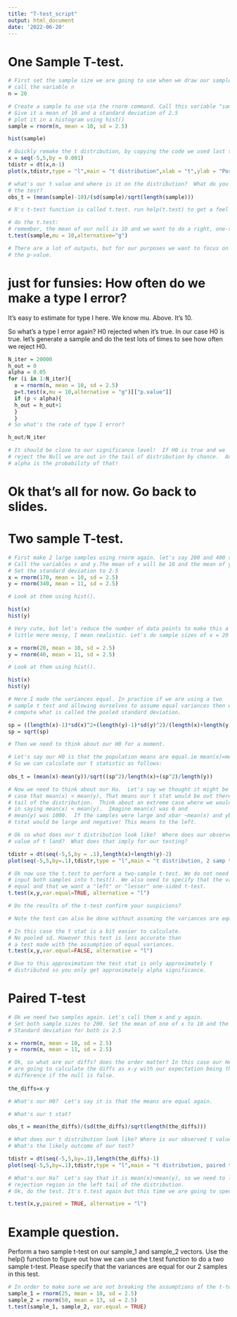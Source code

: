 ---
title: "T-test_script"
output: html_document
date: '2022-06-20'
---

# One Sample T-test. 

```{r}
# First set the sample size we are going to use when we draw our sample. Let's do a sample size of 20 and
# call the variable n
n = 20

# Create a sample to use via the rnorm command. Call this variable "sample".
# Give it a mean of 10 and a standard deviation of 2.5
# plot it in a histogram using hist()
sample = rnorm(n, mean = 10, sd = 2.5)

hist(sample)

# Quickly remake the t distribution, by copying the code we used last time. 
x = seq(-5,5,by = 0.001)
tdistr = dt(x,n-1)
plot(x,tdistr,type = "l",main = "t distribution",xlab = "t",ylab = "Porobability Density")

# what's our t value and where is it on the distribution?  What do you predict for the result of
# the test?
obs_t = (mean(sample)-10)/(sd(sample)/sqrt(length(sample)))

# R's t-test function is called t.test. run help(t.test) to get a feel for the function.

# do the t.test:
# remember, the mean of our null is 10 and we want to do a right, one-sided test (greater than).
t.test(sample,mu = 10,alternative="g")

# There are a lot of outputs, but for our purposes we want to focus on 
# the p-value. 
```
# just for funsies:  How often do we make a type I error?  
It's easy to estimate for type I here.  We know mu.  Above. It's 10.

So what's a type I error again?  H0 rejected when it's true.
In our case H0 is true.
let's generate a sample and do the test lots of times to see how often
we reject H0.
```{r}
N_iter = 20000
h_out = 0
alpha = 0.05
for (i in 1:N_iter){
  x = rnorm(n, mean = 10, sd = 2.5)
  p=t.test(x,mu = 10,alternative = "g")[["p.value"]]
  if (p < alpha){
  h_out = h_out+1
  }
  }
# So what's the rate of type I error?

h_out/N_iter

# It should be close to our significance level!  If H0 is true and we
# reject the Null we are out in the tail of distribution by chance.  And
# alpha is the probability of that!
```
# Ok that's all for now.  Go back to slides.

# Two sample T-test.
```{r}
# First make 2 large samples using rnorm again. let's say 200 and 400 samples each. 
# Call the variables x and y.The mean of x will be 10 and the mean of y will be 11. 
# Set the standard deviation to 2.5 
x = rnorm(170, mean = 10, sd = 2.5)
y = rnorm(340, mean = 11, sd = 2.5)

# Look at them using hist().

hist(x)
hist(y)

# Very cute, but let's reduce the number of data points to make this a
# little more messy, I mean realistic. Let's do sample sizes of x = 20 and y = 40 (same sd).

x = rnorm(20, mean = 10, sd = 2.5)
y = rnorm(40, mean = 11, sd = 2.5)

# Look at them using hist().

hist(x)
hist(y)
```

```{r}
# Here I made the variances equal. In practice if we are using a two
# sample t test and allowing ourselves to assume equal variances then we
# compute what is called the pooled standard deviation. 

sp = ((length(x)-1)*sd(x)^2+(length(y)-1)*sd(y)^2)/(length(x)+length(y)-2)
sp = sqrt(sp)

# Then we need to think about our H0 for a moment.

# Let's say our H0 is that the population means are equal.ie mean(x)=mean(y).
# So we can calculate our t statistic as follows:
  
obs_t = (mean(x)-mean(y))/sqrt((sp^2)/length(x)+(sp^2)/length(y))

# Now we need to think about our Ha.  Let's say we thought it might be the
# case that mean(x) < mean(y), That means our t stat would be out there in the left
# tail of the distribution.  Think about an extreme case where we would feel confident
# in saying mean(x) < mean(y).  Imagine mean(x) was 0 and
# mean(y) was 1000.  If the samples were large and xbar ~mean(x) and ybar ~mean(y) then
# tstat would be large and negative! This means to the left.

# Ok so what does our t distribution look like?  Where does our observed
# value of t land?  What does that imply for our testing?

tdistr = dt(seq(-5,5,by = .1),length(x)+length(y)-2)
plot(seq(-5,5,by=.1),tdistr,type = "l",main = "t distribution, 2 samp test example",xlab = "",ylab = "")

# Ok now use the t.test to perform a two-sample t-test. We do not need to set mu, instead we need to 
# input both samples into t.test(). We also need to specify that the variances of our samples are 
# equal and that we want a "left" or "lesser" one-sided t-test. 
t.test(x,y,var.equal=TRUE, alternative = "l")

# Do the results of the t-test confirm your suspicions?

# Note the test can also be done without assuming the variances are equal

# In this case the t stat is a bit easier to calculate.  
# No pooled sd. However this test is less accurate than 
# a test made with the assumption of equal variances.
t.test(x,y,var.equal=FALSE, alternative = "l")

# Due to this approximation the test stat is only approximately t
# distributed so you only get approximately alpha significance.
```
# Paired T-test
```{r}
# Ok we need two samples again. Let's call them x and y again. 
# Set both sample sizes to 200. Set the mean of one of x to 10 and the mean of y to 11. 
# Standard deviation for both is 2.5

x = rnorm(n, mean = 10, sd = 2.5)
y = rnorm(n, mean = 11, sd = 2.5)

# Ok, so what are our diffs? does the order matter? In this case our HA is that mean(x)<mean(y), so we 
# are going to calculate the diffs as x-y with our expectation being that there will be a negative 
# difference if the null is false. 
  
the_diffs=x-y

# What's our H0?  Let's say it is that the means are equal again.

# What's our t stat?

obs_t = mean(the_diffs)/(sd(the_diffs)/sqrt(length(the_diffs)))

# What does our t distribution look like? Where is our observed t value?
# What's the likely outcome of our test?

tdistr = dt(seq(-5,5,by=.1),length(the_diffs)-1)
plot(seq(-5,5,by=.1),tdistr,type = "l",main = "t distribution, paired test example",xlab = "",ylab = "")

# What's our Ha?  Let's say that it is mean(x)<mean(y), so we need to look at a
# rejection region in the left tail of the distribution.
# Ok, do the test. It's t.test again but this time we are going to specify that they are paired. 

t.test(x,y,paired = TRUE, alternative = "l")
```

# Example question.
Perform a two sample t-test on our sample_1 and sample_2 vectors. Use the help() function to figure out how we can use the t.test function to do a two sample t-test. Please specify that the variances are equal for our 2 samples in this test. 

```{r}
# In order to make sure we are not breaking the assumptions of the t-test, I am going to quickly make a couple of samples for us. 
sample_1 = rnorm(25, mean = 10, sd = 2.5)
sample_2 = rnorm(50, mean = 13, sd = 2.5)
t.test(sample_1, sample_2, var.equal = TRUE)
```
